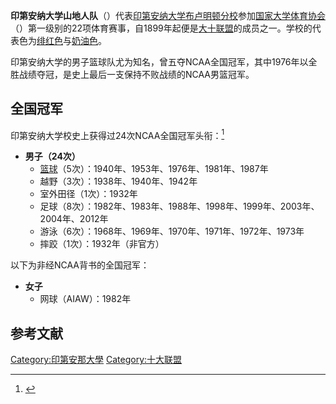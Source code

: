 {{Infobox school athletics
|name = 印第安纳大学山地人队
|logo = Indiana Hoosiers logo.svg
|logo_width = 100
|university = [[印第安纳大学布卢明顿分校|印第安纳大学布卢明顿分校]]
|association = NCAA
|conference = [[大十联盟|大十联盟]]
|division = 第一级别、FBS
|director = Fred Glass
|city = [[印第安纳州|印第安纳州]][[布卢明顿_(印第安纳州)|布卢明顿]]
|state =
|teams = 22
|stadium = Memorial Stadium
|basketballarena = Assembly Hall
|baseballfield = Bart Kaufman Field
|arena2 = Bill Armstrong Stadium] <br> Gladstein Fieldhouse <br> Cook Hall <br> Andy Mohr Field <br> The University Gymnasium
|nickname = Hoosiers
|pageurl = http://www.iuhoosiers.com/
}}
'''印第安纳大学山地人队'''（{{lang-en|Indiana Hoosiers}}）代表[[印第安纳大学布卢明顿分校|印第安纳大学布卢明顿分校]]参加[[国家大学体育协会|国家大学体育协会]]（{{lang|en|NCAA}}）第一级别的22项体育赛事，自1899年起便是[[大十联盟|大十联盟]]的成员之一。学校的代表色为[[绯红色|绯红色]]与[[奶油色|奶油色]]。

印第安纳大学的男子篮球队尤为知名，曾五夺NCAA全国冠军，其中1976年以全胜战绩夺冠，是史上最后一支保持不败战绩的NCAA男篮冠军。

== 全国冠军 ==
印第安纳大学校史上获得过24次NCAA全国冠军头衔：<ref name="fs.ncaa.org">{{cite web |url=http://fs.ncaa.org/Docs/stats/champs_records_book/Overall.pdf |title=Archived copy |accessdate=May 15, 2015 |deadurl=yes |archiveurl=https://web.archive.org/web/20140320185655/http://fs.ncaa.org/Docs/stats/champs_records_book/Overall.pdf |archivedate=2014年3月20日 }}</ref>
*'''男子（24次）'''
**[[NCAA一级男子篮球锦标赛|篮球]]（5次）：1940年、1953年、1976年、1981年、1987年
**越野（3次）：1938年、1940年、1942年
**室外田径（1次）：1932年
**足球（8次）：1982年、1983年、1988年、1998年、1999年、2003年、2004年、2012年
**游泳（6次）：1968年、1969年、1970年、1971年、1972年、1973年
**摔跤（1次）：1932年（非官方）
以下为非经NCAA背书的全国冠军：
*'''女子'''
**网球（AIAW）：1982年

== 参考文献 ==
{{reflist}}

{{十大联盟}}

[[Category:印第安那大學|Category:印第安那大學]]
[[Category:十大联盟|Category:十大联盟]]